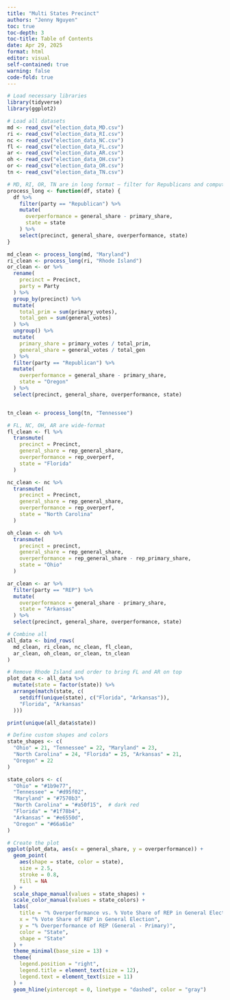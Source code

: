 ```yaml
---
title: "Multi States Precinct"
authors: "Jenny Nguyen"
toc: true
toc-depth: 3
toc-title: Table of Contents
date: Apr 29, 2025
format: html
editor: visual
self-contained: true
warning: false
code-fold: true
---
```


```r
# Load necessary libraries
library(tidyverse)
library(ggplot2)

# Load all datasets
md <- read_csv("election_data_MD.csv")
ri <- read_csv("election_data_RI.csv")
nc <- read_csv("election_data_NC.csv")
fl <- read_csv("election_data_FL.csv")
ar <- read_csv("election_data_AR.csv")
oh <- read_csv("election_data_OH.csv")
or <- read_csv("election_data_OR.csv")
tn <- read_csv("election_data_TN.csv")
```

```r
# MD, RI, OR, TN are in long format — filter for Republicans and compute overperformance
process_long <- function(df, state) {
  df %>%
    filter(party == "Republican") %>%
    mutate(
      overperformance = general_share - primary_share,
      state = state
    ) %>%
    select(precinct, general_share, overperformance, state)
}

md_clean <- process_long(md, "Maryland")
ri_clean <- process_long(ri, "Rhode Island")
or_clean <- or %>%
  rename(
    precinct = Precinct,
    party = Party
  ) %>%
  group_by(precinct) %>%
  mutate(
    total_prim = sum(primary_votes),
    total_gen = sum(general_votes)
  ) %>%
  ungroup() %>%
  mutate(
    primary_share = primary_votes / total_prim,
    general_share = general_votes / total_gen
  ) %>%
  filter(party == "Republican") %>%
  mutate(
    overperformance = general_share - primary_share,
    state = "Oregon"
  ) %>%
  select(precinct, general_share, overperformance, state)


tn_clean <- process_long(tn, "Tennessee")

# FL, NC, OH, AR are wide-format
fl_clean <- fl %>%
  transmute(
    precinct = Precinct,
    general_share = rep_general_share,
    overperformance = rep_overperf,
    state = "Florida"
  )

nc_clean <- nc %>%
  transmute(
    precinct = Precinct,
    general_share = rep_general_share,
    overperformance = rep_overperf,
    state = "North Carolina"
  )

oh_clean <- oh %>%
  transmute(
    precinct = precinct,
    general_share = rep_general_share,
    overperformance = rep_general_share - rep_primary_share,
    state = "Ohio"
  )

ar_clean <- ar %>%
  filter(party == "REP") %>%
  mutate(
    overperformance = general_share - primary_share,
    state = "Arkansas"
  ) %>%
  select(precinct, general_share, overperformance, state)

# Combine all
all_data <- bind_rows(
  md_clean, ri_clean, nc_clean, fl_clean,
  ar_clean, oh_clean, or_clean, tn_clean
)

# Remove Rhode Island and order to bring FL and AR on top
plot_data <- all_data %>%
  mutate(state = factor(state)) %>%
  arrange(match(state, c(
    setdiff(unique(state), c("Florida", "Arkansas")),
    "Florida", "Arkansas"
  )))
```

```r
print(unique(all_data$state))
```

```r
# Define custom shapes and colors
state_shapes <- c(
  "Ohio" = 21, "Tennessee" = 22, "Maryland" = 23,
  "North Carolina" = 24, "Florida" = 25, "Arkansas" = 21,
  "Oregon" = 22
)

state_colors <- c(
  "Ohio" = "#1b9e77",
  "Tennessee" = "#d95f02",
  "Maryland" = "#7570b3",
  "North Carolina" = "#a50f15",  # dark red
  "Florida" = "#1f78b4",
  "Arkansas" = "#e6550d",
  "Oregon" = "#66a61e"
)

# Create the plot
ggplot(plot_data, aes(x = general_share, y = overperformance)) +
  geom_point(
    aes(shape = state, color = state),
    size = 2.5,
    stroke = 0.8,
    fill = NA
  ) +
  scale_shape_manual(values = state_shapes) +
  scale_color_manual(values = state_colors) +
  labs(
    title = "% Overperformance vs. % Vote Share of REP in General Elections (by Precinct)",
    x = "% Vote Share of REP in General Election",
    y = "% Overperformance of REP (General - Primary)",
    color = "State",
    shape = "State"
  ) +
  theme_minimal(base_size = 13) +
  theme(
    legend.position = "right",
    legend.title = element_text(size = 12),
    legend.text = element_text(size = 11)
  ) +
  geom_hline(yintercept = 0, linetype = "dashed", color = "gray")

```
